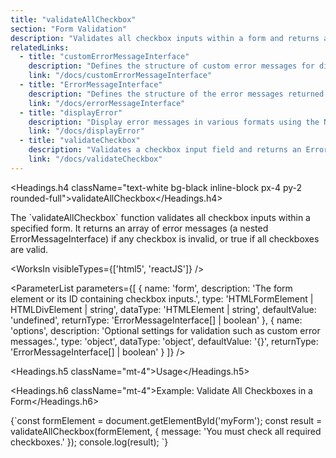 ```yaml
---
title: "validateAllCheckbox"
section: "Form Validation"
description: "Validates all checkbox inputs within a form and returns an array of ErrorMessageInterface."
relatedLinks:
  - title: "customErrorMessageInterface"
    description: "Defines the structure of custom error messages for different input types in the NFSFU234FormValidation Library."
    link: "/docs/customErrorMessageInterface"
  - title: "ErrorMessageInterface"
    description: "Defines the structure of the error messages returned by the validation functions in NFSFU234FormValidation Library."
    link: "/docs/errorMessageInterface"
  - title: "displayError"
    description: "Display error messages in various formats using the NFSFU234FormValidation Library"
    link: "/docs/displayError"
  - title: "validateCheckbox"
    description: "Validates a checkbox input field and returns an ErrorMessageInterface."
    link: "/docs/validateCheckbox"
---
```


<Headings.h4 className="text-white bg-black inline-block px-4 py-2 rounded-full">validateAllCheckbox</Headings.h4>

<Paragraph className="mt-2 text-gray-400">
The `validateAllCheckbox` function validates all checkbox inputs within a specified form. It returns an array of error messages (a nested <Link href="/docs/errorMessageInterface" className="text-blue-600 font-semibold" >ErrorMessageInterface</Link>) if any checkbox is invalid, or true if all checkboxes are valid.
</Paragraph>

<WorksIn visibleTypes={['html5', 'reactJS']} />

<ParameterList
  parameters={[
    {
      name: 'form',
      description: 'The form element or its ID containing checkbox inputs.',
      type: 'HTMLFormElement | HTMLDivElement | string',
      dataType: 'HTMLElement | string',
      defaultValue: 'undefined',
      returnType: 'ErrorMessageInterface[] | boolean'
    },
    {
      name: 'options',
      description: 'Optional settings for validation such as custom error messages.',
      type: 'object',
      dataType: 'object',
      defaultValue: '{}',
      returnType: 'ErrorMessageInterface[] | boolean'
    }
  ]}
/>

<Headings.h5 className="mt-4">Usage</Headings.h5>

<Headings.h6 className="mt-4">Example: Validate All Checkboxes in a Form</Headings.h6>

<CodeBlock>
{`const formElement = document.getElementById('myForm');
const result = validateAllCheckbox(formElement, {
  message: 'You must check all required checkboxes.'
});
console.log(result);
`}
</CodeBlock>

<RelatedLinks />
